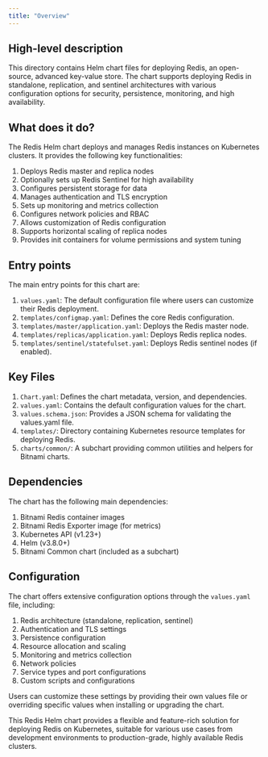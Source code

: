 ```yaml
---
title: "Overview"
---
```


## High-level description
This directory contains Helm chart files for deploying Redis, an open-source, advanced key-value store. The chart supports deploying Redis in standalone, replication, and sentinel architectures with various configuration options for security, persistence, monitoring, and high availability.

## What does it do?
The Redis Helm chart deploys and manages Redis instances on Kubernetes clusters. It provides the following key functionalities:

1. Deploys Redis master and replica nodes
2. Optionally sets up Redis Sentinel for high availability
3. Configures persistent storage for data
4. Manages authentication and TLS encryption
5. Sets up monitoring and metrics collection
6. Configures network policies and RBAC
7. Allows customization of Redis configuration
8. Supports horizontal scaling of replica nodes
9. Provides init containers for volume permissions and system tuning

## Entry points
The main entry points for this chart are:

1. `values.yaml`: The default configuration file where users can customize their Redis deployment.
2. `templates/configmap.yaml`: Defines the core Redis configuration.
3. `templates/master/application.yaml`: Deploys the Redis master node.
4. `templates/replicas/application.yaml`: Deploys Redis replica nodes.
5. `templates/sentinel/statefulset.yaml`: Deploys Redis sentinel nodes (if enabled).

## Key Files
1. `Chart.yaml`: Defines the chart metadata, version, and dependencies.
2. `values.yaml`: Contains the default configuration values for the chart.
3. `values.schema.json`: Provides a JSON schema for validating the values.yaml file.
4. `templates/`: Directory containing Kubernetes resource templates for deploying Redis.
5. `charts/common/`: A subchart providing common utilities and helpers for Bitnami charts.

## Dependencies
The chart has the following main dependencies:

1. Bitnami Redis container images
2. Bitnami Redis Exporter image (for metrics)
3. Kubernetes API (v1.23+)
4. Helm (v3.8.0+)
5. Bitnami Common chart (included as a subchart)

## Configuration
The chart offers extensive configuration options through the `values.yaml` file, including:

1. Redis architecture (standalone, replication, sentinel)
2. Authentication and TLS settings
3. Persistence configuration
4. Resource allocation and scaling
5. Monitoring and metrics collection
6. Network policies
7. Service types and port configurations
8. Custom scripts and configurations

Users can customize these settings by providing their own values file or overriding specific values when installing or upgrading the chart.

This Redis Helm chart provides a flexible and feature-rich solution for deploying Redis on Kubernetes, suitable for various use cases from development environments to production-grade, highly available Redis clusters.